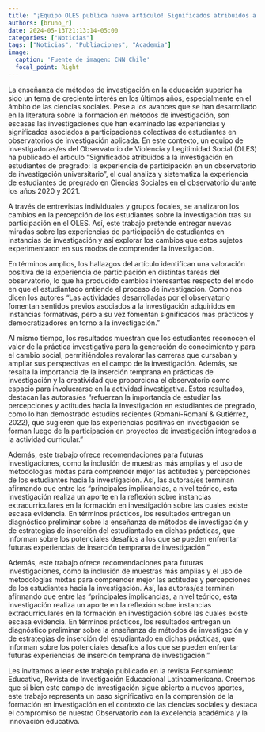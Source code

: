 ```yaml
---
title: "¡Equipo OLES publica nuevo artículo! Significados atribuidos a la investigación en estudiantes de pregrado. la experiencia de participación en un observatorio de investigación universitario"
authors: [bruno_r]
date: 2024-05-13T21:13:14-05:00
categories: ["Noticias"]
tags: ["Noticias", "Publiaciones", "Academia"]
image:
  caption: 'Fuente de imagen: CNN Chile'
  focal_point: Right
---
```


La enseñanza de métodos de investigación en la educación superior ha sido un tema de creciente interés en los últimos años, especialmente en el ámbito de las ciencias sociales. Pese a los avances que se han desarrollado en la literatura sobre la formación en métodos de investigación, son escasas las investigaciones que han examinado las experiencias y significados asociados a participaciones colectivas de estudiantes en observatorios de investigación aplicada. En este contexto, un equipo de investigadoras/es del Observatorio de Violencia y Legitimidad Social (OLES) ha publicado el artículo “Significados atribuidos a la investigación en estudiantes de pregrado: la experiencia de participación en un observatorio de investigación universitario”, el cual analiza y sistematiza la experiencia de estudiantes de pregrado en Ciencias Sociales en el observatorio durante los años 2020 y 2021.

A través de entrevistas individuales y grupos focales, se analizaron los cambios en la percepción de los estudiantes sobre la investigación tras su participación en el OLES. Así, este trabajo pretende entregar nuevas miradas sobre las experiencias de participación de estudiantes en instancias de investigación y así explorar los cambios que estos sujetos experimentaron en sus modos de comprender la investigación.

En términos amplios, los hallazgos del artículo identifican una valoración positiva de la experiencia de participación en distintas tareas del observatorio, lo que ha producido cambios interesantes respecto del modo en que el estudiantado entiende el proceso de investigación. Como nos dicen los autores “Las actividades desarrolladas por el observatorio fomentan sentidos previos asociados a la investigación adquiridos en instancias formativas, pero a su vez fomentan significados más prácticos y democratizadores en torno a la investigación.”

Al mismo tiempo, los resultados muestran que los estudiantes reconocen el valor de la práctica investigativa para la generación de conocimiento y para el cambio social, permitiéndoles revalorar las carreras que cursaban y ampliar sus perspectivas en el campo de la investigación. Además, se resalta la importancia de la inserción temprana en prácticas de investigación y la creatividad que proporciona el observatorio como espacio para involucrarse en la actividad investigativa. Estos resultados, destacan las autoras/es “refuerzan la importancia de estudiar las percepciones y actitudes hacia la investigación en estudiantes de pregrado, como lo han demostrado estudios recientes (Romaní-Romaní & Gutiérrez, 2022), que sugieren que las experiencias positivas en investigación se forman luego de la participación en proyectos de investigación integrados a la actividad curricular.”

Además, este trabajo ofrece recomendaciones para futuras investigaciones, como la inclusión de muestras más amplias y el uso de metodologías mixtas para comprender mejor las actitudes y percepciones de los estudiantes hacia la investigación. Así, las autoras/es terminan afirmando que entre las “principales implicancias, a nivel teórico, esta investigación realiza un aporte en la reflexión sobre instancias extracurriculares en la formación en investigación sobre las cuales existe escasa evidencia. En términos prácticos, los resultados entregan un diagnóstico preliminar sobre la enseñanza de métodos de investigación y de estrategias de inserción del estudiantado en dichas prácticas, que informan sobre los potenciales desafíos a los que se pueden enfrentar futuras experiencias de inserción temprana de investigación.”

Además, este trabajo ofrece recomendaciones para futuras investigaciones, como la inclusión de muestras más amplias y el uso de metodologías mixtas para comprender mejor las actitudes y percepciones de los estudiantes hacia la investigación. Así, las autoras/es terminan afirmando que entre las “principales implicancias, a nivel teórico, esta investigación realiza un aporte en la reflexión sobre instancias extracurriculares en la formación en investigación sobre las cuales existe escasa evidencia. En términos prácticos, los resultados entregan un diagnóstico preliminar sobre la enseñanza de métodos de investigación y de estrategias de inserción del estudiantado en dichas prácticas, que informan sobre los potenciales desafíos a los que se pueden enfrentar futuras experiencias de inserción temprana de investigación.”

Les invitamos a leer este trabajo publicado en la revista Pensamiento Educativo, Revista de Investigación Educacional Latinoamericana. Creemos que si bien este campo de investigación sigue abierto a nuevos aportes, este trabajo representa un paso significativo en la comprensión de la formación en investigación en el contexto de las ciencias sociales y destaca el compromiso de nuestro Observatorio con la excelencia académica y la innovación educativa.
